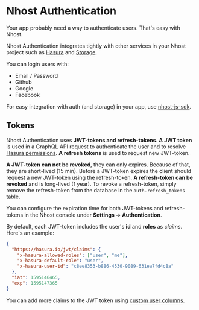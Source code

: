 # Nhost Authentication

Your app probably need a way to authenticate users. That's easy with Nhost.

Nhost Authentication integrates tightly with other services in your Nhost project such as [Hasura](/hasura) and [Storage](/storage).

You can login users with:

- Email / Password
- Github
- Google
- Facebook

For easy integration with auth (and storage) in your app, use [nhost-js-sdk](/libraries/nhost-js-sdk).

## Tokens

Nhost Authentication uses **JWT-tokens and refresh-tokens**. **A JWT token** is used in a GraphQL API request to authenticate the user and to resolve [Hasura permissions](/hasura/permissions). **A refresh tokens** is used to request new JWT-token.

**A JWT-token can not be revoked**, they can only expires. Because of that, they are short-lived (15 min). Before a JWT-token expires the client should request a new JWT-token using the refresh-token. **A refresh-token can be revoked** and is long-lived (1 year). To revoke a refresh-token, simply remove the refresh-token from the database in the `auth.refresh_tokens` table.

You can configure the expiration time for both JWT-tokens and refresh-tokens in the Nhost console under **Settings -> Authentication**.

By default, each JWT-token includes the user's **id** and **roles** as _claims_. Here's an example:

```json
{
  "https://hasura.io/jwt/claims": {
    "x-hasura-allowed-roles": ["user", "me"],
    "x-hasura-default-role": "user",
    "x-hasura-user-id": "c8ee8353-b886-4530-9089-631ea7fd4c8a"
  },
  "iat": 1595146465,
  "exp": 1595147365
}
```

You can add more claims to the JWT token using [custom user columns](/auth/custom-user-columns).
